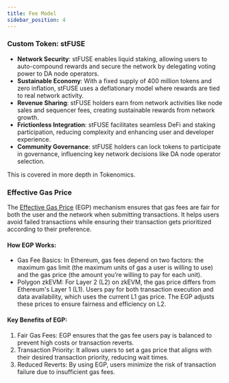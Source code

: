 ```yaml
---
title: Fee Model
sidebar_position: 4
---
```


### Custom Token: stFUSE

* **Network Security**: stFUSE enables liquid staking, allowing users to auto-compound rewards and secure the network by delegating voting power to DA node operators.
* **Sustainable Economy**: With a fixed supply of 400 million tokens and zero inflation, stFUSE uses a deflationary model where rewards are tied to real network activity.
* **Revenue Sharing**: stFUSE holders earn from network activities like node sales and sequencer fees, creating sustainable rewards from network growth.
* **Frictionless Integration**: stFUSE facilitates seamless DeFi and staking participation, reducing complexity and enhancing user and developer experience.
* **Community Governance**: stFUSE holders can lock tokens to participate in governance, influencing key network decisions like DA node operator selection.

This is covered in more depth in Tokenomics.

### Effective Gas Price

The [Effective Gas Price](https://docs.polygon.technology/zkEVM/architecture/effective-gas/) (EGP) mechanism ensures that gas fees are fair for both the user and the network when submitting transactions. It helps users avoid failed transactions while ensuring their transaction gets prioritized according to their preference.

#### How EGP Works:

* Gas Fee Basics: In Ethereum, gas fees depend on two factors: the maximum gas limit (the maximum units of gas a user is willing to use) and the gas price (the amount you’re willing to pay for each unit).
* Polygon zkEVM: For Layer 2 (L2) on zkEVM, the gas price differs from Ethereum's Layer 1 (L1). Users pay for both transaction execution and data availability, which uses the current L1 gas price. The EGP adjusts these prices to ensure fairness and efficiency on L2.

#### Key Benefits of EGP:

1. Fair Gas Fees: EGP ensures that the gas fee users pay is balanced to prevent high costs or transaction reverts.
2. Transaction Priority: It allows users to set a gas price that aligns with their desired transaction priority, reducing wait times.
3. Reduced Reverts: By using EGP, users minimize the risk of transaction failure due to insufficient gas fees.
